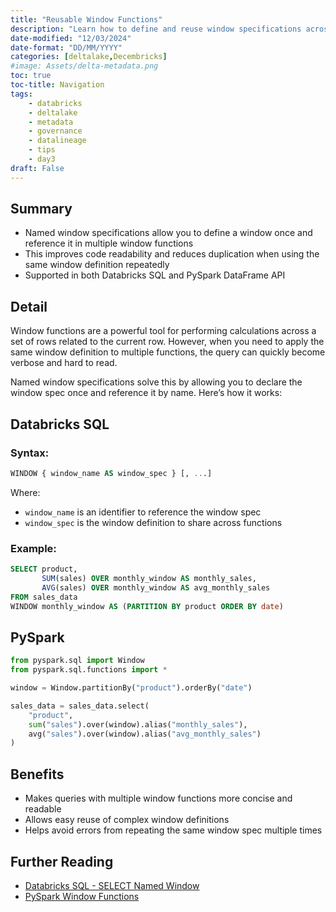 ```yaml
---
title: "Reusable Window Functions"
description: "Learn how to define and reuse window specifications across multiple window functions using named windows in Databricks SQL and PySpark."
date-modified: "12/03/2024"
date-format: "DD/MM/YYYY"
categories: [deltalake,Decembricks]
#image: Assets/delta-metadata.png
toc: true
toc-title: Navigation
tags:
    - databricks
    - deltalake
    - metadata
    - governance
    - datalineage
    - tips
    - day3
draft: False
---
```


## Summary 

* Named window specifications allow you to define a window once and reference it in multiple window functions
* This improves code readability and reduces duplication when using the same window definition repeatedly
* Supported in both Databricks SQL and PySpark DataFrame API


## Detail
Window functions are a powerful tool for performing calculations across a set of rows related to the current row. However, when you need to apply the same window definition to multiple functions, the query can quickly become verbose and hard to read. 

Named window specifications solve this by allowing you to declare the window spec once and reference it by name. Here's how it works:

::: panel-tabset

## Databricks SQL

### Syntax: 

```sql
WINDOW { window_name AS window_spec } [, ...]
```

Where:

- `window_name` is an identifier to reference the window spec 
- `window_spec` is the window definition to share across functions


### Example:
```sql
SELECT product, 
       SUM(sales) OVER monthly_window AS monthly_sales,
       AVG(sales) OVER monthly_window AS avg_monthly_sales
FROM sales_data
WINDOW monthly_window AS (PARTITION BY product ORDER BY date)
```

## PySpark

```python 
from pyspark.sql import Window
from pyspark.sql.functions import *

window = Window.partitionBy("product").orderBy("date")

sales_data = sales_data.select(
    "product",
    sum("sales").over(window).alias("monthly_sales"),
    avg("sales").over(window).alias("avg_monthly_sales")
)
```

:::


## Benefits 
::: {.callout-tip title="Why use named windows?" appearance="simple"}
* Makes queries with multiple window functions more concise and readable
* Allows easy reuse of complex window definitions 
* Helps avoid errors from repeating the same window spec multiple times
:::

## Further Reading
- [Databricks SQL - SELECT Named Window](https://docs.databricks.com/sql/language-manual/sql-ref-syntax-qry-select-named-window.html) 
- [PySpark Window Functions](https://spark.apache.org/docs/latest/api/python/reference/pyspark.sql/api/pyspark.sql.Window.html)
